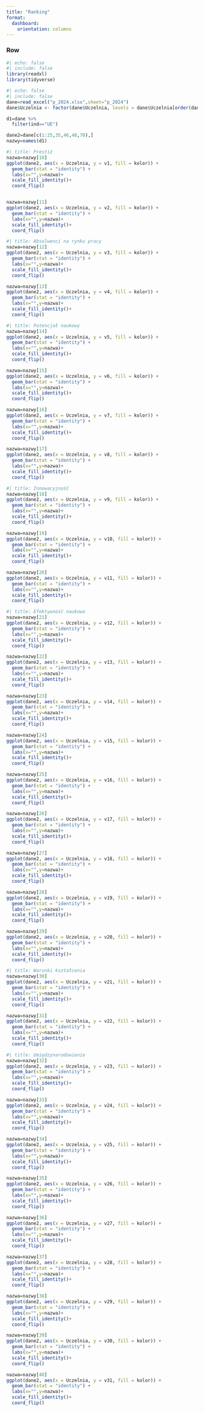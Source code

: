 ```yaml
---
title: "Ranking"
format: 
  dashboard:    
    orientation: columns
---
```

### Row {.tabset title="Kategoria 1"}


```r
#| echo: false
#| include: false
library(readxl)
library(tidyverse)
```

```r
#| echo: false
#| include: false
dane=read_excel("p_2024.xlsx",sheet="p_2024")
dane$Uczelnia <- factor(dane$Uczelnia, levels = dane$Uczelnia[order(dane$Ranking_2024)])

d1=dane %>% 
  filter(ind=="UE")

dane2=dane[c(1:25,35,46,48,70),]
nazwy=names(d1)
```





```r
#| title: Prestiż
nazwa=nazwy[10]
ggplot(dane2, aes(x = Uczelnia, y = v1, fill = kolor)) +
  geom_bar(stat = "identity") +
  labs(x="",y=nazwa)+
  scale_fill_identity()+
  coord_flip()


nazwa=nazwy[11]
ggplot(dane2, aes(x = Uczelnia, y = v2, fill = kolor)) +
  geom_bar(stat = "identity") +
  labs(x="",y=nazwa)+
  scale_fill_identity()+
  coord_flip()

```


```r
#| title: Absolwenci na rynku pracy
nazwa=nazwy[12]
ggplot(dane2, aes(x = Uczelnia, y = v3, fill = kolor)) +
  geom_bar(stat = "identity") +
  labs(x="",y=nazwa)+
  scale_fill_identity()+
  coord_flip()

nazwa=nazwy[13]
ggplot(dane2, aes(x = Uczelnia, y = v4, fill = kolor)) +
  geom_bar(stat = "identity") +
  labs(x="",y=nazwa)+
  scale_fill_identity()+
  coord_flip()

```


```r
#| title: Potencjał naukowy
nazwa=nazwy[14]
ggplot(dane2, aes(x = Uczelnia, y = v5, fill = kolor)) +
  geom_bar(stat = "identity") +
  labs(x="",y=nazwa)+
  scale_fill_identity()+
  coord_flip()

nazwa=nazwy[15]
ggplot(dane2, aes(x = Uczelnia, y = v6, fill = kolor)) +
  geom_bar(stat = "identity") +
  labs(x="",y=nazwa)+
  scale_fill_identity()+
  coord_flip()

nazwa=nazwy[16]
ggplot(dane2, aes(x = Uczelnia, y = v7, fill = kolor)) +
  geom_bar(stat = "identity") +
  labs(x="",y=nazwa)+
  scale_fill_identity()+
  coord_flip()

nazwa=nazwy[17]
ggplot(dane2, aes(x = Uczelnia, y = v8, fill = kolor)) +
  geom_bar(stat = "identity") +
  labs(x="",y=nazwa)+
  scale_fill_identity()+
  coord_flip()
```



```r
#| title: Innowacyjność
nazwa=nazwy[18]
ggplot(dane2, aes(x = Uczelnia, y = v9, fill = kolor)) +
  geom_bar(stat = "identity") +
  labs(x="",y=nazwa)+
  scale_fill_identity()+
  coord_flip()

nazwa=nazwy[19]
ggplot(dane2, aes(x = Uczelnia, y = v10, fill = kolor)) +
  geom_bar(stat = "identity") +
  labs(x="",y=nazwa)+
  scale_fill_identity()+
  coord_flip()

nazwa=nazwy[20]
ggplot(dane2, aes(x = Uczelnia, y = v11, fill = kolor)) +
  geom_bar(stat = "identity") +
  labs(x="",y=nazwa)+
  scale_fill_identity()+
  coord_flip()
```


```r
#| title: Efektywność naukowa
nazwa=nazwy[21]
ggplot(dane2, aes(x = Uczelnia, y = v12, fill = kolor)) +
  geom_bar(stat = "identity") +
  labs(x="",y=nazwa)+
  scale_fill_identity()+
  coord_flip()

nazwa=nazwy[22]
ggplot(dane2, aes(x = Uczelnia, y = v13, fill = kolor)) +
  geom_bar(stat = "identity") +
  labs(x="",y=nazwa)+
  scale_fill_identity()+
  coord_flip()

nazwa=nazwy[23]
ggplot(dane2, aes(x = Uczelnia, y = v14, fill = kolor)) +
  geom_bar(stat = "identity") +
  labs(x="",y=nazwa)+
  scale_fill_identity()+
  coord_flip()

nazwa=nazwy[24]
ggplot(dane2, aes(x = Uczelnia, y = v15, fill = kolor)) +
  geom_bar(stat = "identity") +
  labs(x="",y=nazwa)+
  scale_fill_identity()+
  coord_flip()

nazwa=nazwy[25]
ggplot(dane2, aes(x = Uczelnia, y = v16, fill = kolor)) +
  geom_bar(stat = "identity") +
  labs(x="",y=nazwa)+
  scale_fill_identity()+
  coord_flip()

nazwa=nazwy[26]
ggplot(dane2, aes(x = Uczelnia, y = v17, fill = kolor)) +
  geom_bar(stat = "identity") +
  labs(x="",y=nazwa)+
  scale_fill_identity()+
  coord_flip()

nazwa=nazwy[27]
ggplot(dane2, aes(x = Uczelnia, y = v18, fill = kolor)) +
  geom_bar(stat = "identity") +
  labs(x="",y=nazwa)+
  scale_fill_identity()+
  coord_flip()

nazwa=nazwy[28]
ggplot(dane2, aes(x = Uczelnia, y = v19, fill = kolor)) +
  geom_bar(stat = "identity") +
  labs(x="",y=nazwa)+
  scale_fill_identity()+
  coord_flip()

nazwa=nazwy[29]
ggplot(dane2, aes(x = Uczelnia, y = v20, fill = kolor)) +
  geom_bar(stat = "identity") +
  labs(x="",y=nazwa)+
  scale_fill_identity()+
  coord_flip()

```


```r
#| title: Warunki kształcenia
nazwa=nazwy[30]
ggplot(dane2, aes(x = Uczelnia, y = v21, fill = kolor)) +
  geom_bar(stat = "identity") +
  labs(x="",y=nazwa)+
  scale_fill_identity()+
  coord_flip()

nazwa=nazwy[31]
ggplot(dane2, aes(x = Uczelnia, y = v22, fill = kolor)) +
  geom_bar(stat = "identity") +
  labs(x="",y=nazwa)+
  scale_fill_identity()+
  coord_flip()

```


```r
#| title: Umiędzynarodowienie
nazwa=nazwy[32]
ggplot(dane2, aes(x = Uczelnia, y = v23, fill = kolor)) +
  geom_bar(stat = "identity") +
  labs(x="",y=nazwa)+
  scale_fill_identity()+
  coord_flip()

nazwa=nazwy[33]
ggplot(dane2, aes(x = Uczelnia, y = v24, fill = kolor)) +
  geom_bar(stat = "identity") +
  labs(x="",y=nazwa)+
  scale_fill_identity()+
  coord_flip()

nazwa=nazwy[34]
ggplot(dane2, aes(x = Uczelnia, y = v25, fill = kolor)) +
  geom_bar(stat = "identity") +
  labs(x="",y=nazwa)+
  scale_fill_identity()+
  coord_flip()

nazwa=nazwy[35]
ggplot(dane2, aes(x = Uczelnia, y = v26, fill = kolor)) +
  geom_bar(stat = "identity") +
  labs(x="",y=nazwa)+
  scale_fill_identity()+
  coord_flip()

nazwa=nazwy[36]
ggplot(dane2, aes(x = Uczelnia, y = v27, fill = kolor)) +
  geom_bar(stat = "identity") +
  labs(x="",y=nazwa)+
  scale_fill_identity()+
  coord_flip()

nazwa=nazwy[37]
ggplot(dane2, aes(x = Uczelnia, y = v28, fill = kolor)) +
  geom_bar(stat = "identity") +
  labs(x="",y=nazwa)+
  scale_fill_identity()+
  coord_flip()

nazwa=nazwy[38]
ggplot(dane2, aes(x = Uczelnia, y = v29, fill = kolor)) +
  geom_bar(stat = "identity") +
  labs(x="",y=nazwa)+
  scale_fill_identity()+
  coord_flip()

nazwa=nazwy[39]
ggplot(dane2, aes(x = Uczelnia, y = v30, fill = kolor)) +
  geom_bar(stat = "identity") +
  labs(x="",y=nazwa)+
  scale_fill_identity()+
  coord_flip()

nazwa=nazwy[40]
ggplot(dane2, aes(x = Uczelnia, y = v31, fill = kolor)) +
  geom_bar(stat = "identity") +
  labs(x="",y=nazwa)+
  scale_fill_identity()+
  coord_flip()


```
